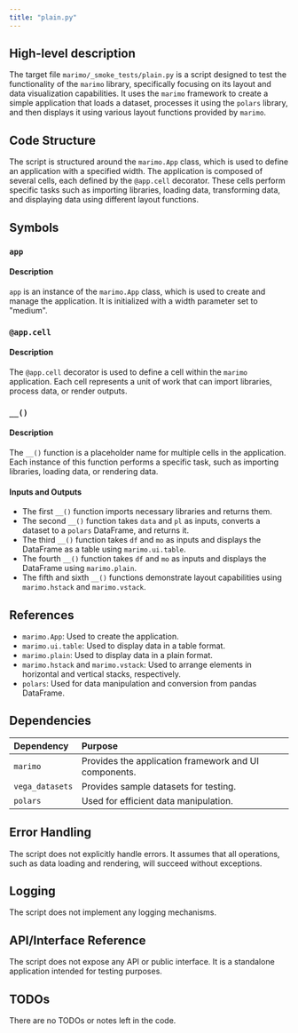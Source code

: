 ```yaml
---
title: "plain.py"
---
```


## High-level description

The target file `marimo/_smoke_tests/plain.py` is a script designed to test the functionality of the `marimo` library, specifically focusing on its layout and data visualization capabilities. It uses the `marimo` framework to create a simple application that loads a dataset, processes it using the `polars` library, and then displays it using various layout functions provided by `marimo`.

## Code Structure

The script is structured around the `marimo.App` class, which is used to define an application with a specified width. The application is composed of several cells, each defined by the `@app.cell` decorator. These cells perform specific tasks such as importing libraries, loading data, transforming data, and displaying data using different layout functions.

## Symbols

### `app`
#### Description
`app` is an instance of the `marimo.App` class, which is used to create and manage the application. It is initialized with a width parameter set to "medium".

### `@app.cell`
#### Description
The `@app.cell` decorator is used to define a cell within the `marimo` application. Each cell represents a unit of work that can import libraries, process data, or render outputs.

### `__()`
#### Description
The `__()` function is a placeholder name for multiple cells in the application. Each instance of this function performs a specific task, such as importing libraries, loading data, or rendering data.

#### Inputs and Outputs
- The first `__()` function imports necessary libraries and returns them.
- The second `__()` function takes `data` and `pl` as inputs, converts a dataset to a `polars` DataFrame, and returns it.
- The third `__()` function takes `df` and `mo` as inputs and displays the DataFrame as a table using `marimo.ui.table`.
- The fourth `__()` function takes `df` and `mo` as inputs and displays the DataFrame using `marimo.plain`.
- The fifth and sixth `__()` functions demonstrate layout capabilities using `marimo.hstack` and `marimo.vstack`.

## References

- `marimo.App`: Used to create the application.
- `marimo.ui.table`: Used to display data in a table format.
- `marimo.plain`: Used to display data in a plain format.
- `marimo.hstack` and `marimo.vstack`: Used to arrange elements in horizontal and vertical stacks, respectively.
- `polars`: Used for data manipulation and conversion from pandas DataFrame.

## Dependencies

| Dependency     | Purpose                                      |
|:---------------|:---------------------------------------------|
| `marimo`       | Provides the application framework and UI components. |
| `vega_datasets`| Provides sample datasets for testing.        |
| `polars`       | Used for efficient data manipulation.        |

## Error Handling

The script does not explicitly handle errors. It assumes that all operations, such as data loading and rendering, will succeed without exceptions.

## Logging

The script does not implement any logging mechanisms.

## API/Interface Reference

The script does not expose any API or public interface. It is a standalone application intended for testing purposes.

## TODOs

There are no TODOs or notes left in the code.